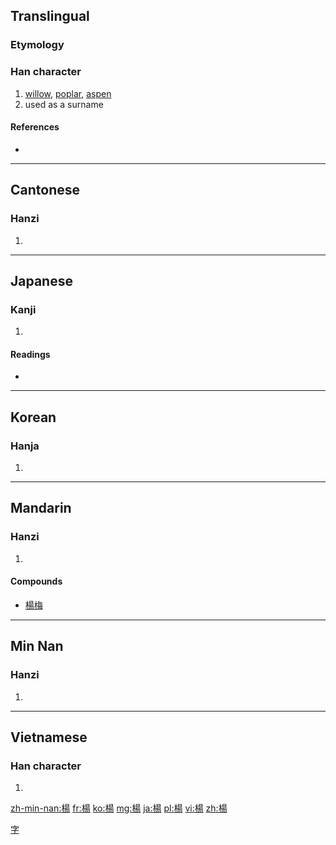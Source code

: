 {{also|杨}}
==Translingual==

===Etymology===
{{Han compound|木|昜|c1=s|c2=p|t1=wood|ls=psc}}

===Han character===
{{Han char|rn=75|rad=木|as=09|sn=13|four=4692<sub>7</sub>|canj=木日一竹 (DAMH)}}

# [[willow]], [[poplar]], [[aspen]]
# used as a surname

====References====
* {{Han ref|kx=0538.300|dkj=15112|dj=0926.110|hdz=21248.040|uh=694A|ud=26954|bh=B7A8|bd=47016}}

----

==Cantonese==

===Hanzi===
{{yue-hanzi|jyut=|y=yeung4|sim=杨}}

# {{defn|Cantonese|sort=木09}}

----

==Japanese==

===Kanji===
{{ja-kanji|grade=|rs=木09}}

# {{defn|Japanese|sort=木09}}

====Readings====
* {{ja-readings|on=[[よう]] (yō)|kun=[[やなぎ]] (yanagi)}}

----

==Korean==

===Hanja===
{{ko-hanja|hangeul=양|eumhun=|rv=yang|mr=yang|y=yang}}

# {{defn|Korean|sort=木09}}

----

==Mandarin==

===Hanzi===
{{cmn-hanzi|sim=杨|pin=[[yáng]] ([[yang2]])|wg=yang<sup>2</sup>}}

# {{defn|Mandarin|sort=木09}}

====Compounds====
* [[楊梅]]

----

==Min Nan==

===Hanzi===
{{nan-hanzi|poj=Iûⁿ}}

# {{defn|Min Nan}}

----

==Vietnamese==

===Han character===
{{vi-hantu|[[dương]], [[dàng]], [[thang]]|rs=木09}}

# {{defn|Vietnamese|sort=木09}}

[[Category:Chinese surnames|字]]

[[zh-min-nan:楊]]
[[fr:楊]]
[[ko:楊]]
[[mg:楊]]
[[ja:楊]]
[[pl:楊]]
[[vi:楊]]
[[zh:楊]]